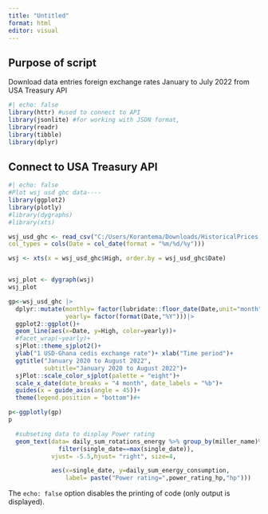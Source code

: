 ```yaml
---
title: "Untitled"
format: html
editor: visual
---
```


## Purpose of script

Download data entries foreign exchange rates January to July 2022 from USA Treasury API

```r
#| echo: false
library(httr) #used to connect to API
library(jsonlite) #for working with JSON format,
library(readr)
library(tibble)
library(dplyr)
```

## Connect to USA Treasury API

```r
#| echo: false
#Plot wsj usd ghc data----
library(ggplot2)
library(plotly)
#library(dygraphs)
#library(xts)

wsj_usd_ghc <- read_csv("C:/Users/Korantema/Downloads/HistoricalPrices.csv",
col_types = cols(Date = col_date(format = "%m/%d/%y")))

wsj <- xts(x = wsj_usd_ghc$High, order.by = wsj_usd_ghc$Date)


wsj_plot <- dygraph(wsj)
wsj_plot

gp<-wsj_usd_ghc |> 
  dplyr::mutate(monthly= factor(lubridate::floor_date(Date,unit="month")),
                yearly= factor(format(Date,"%Y")))|> 
  ggplot2::ggplot()+
  geom_line(aes(x=Date, y=High, color=yearly))+
  #facet_wrap(~yearly)+
  sjPlot::theme_sjplot2()+
  ylab("1 USD-Ghana cedis exchange rate")+ xlab("Time period")+
  ggtitle("January 2020 to August 2022",
          subtitle="January 2020 to August 2022")+
  sjPlot::scale_color_sjplot(palette = "eight")+
  scale_x_date(date_breaks = "4 month", date_labels = "%b")+
  guides(x = guide_axis(angle = 45))+
  theme(legend.position = "bottom")#+

p<-ggplotly(gp)
p

  #subseting data to display Power rating
  geom_text(data= daily_sum_rotations_energy %>% group_by(miller_name)%>%
              filter(single_date==max(single_date)),
            vjust= -5.5,hjust= "right", size=4,

            aes(x=single_date, y=daily_sum_energy_consumption,
                label= paste("Power rating=",power_rating_hp,"hp")))
```

The `echo: false` option disables the printing of code (only output is displayed).
